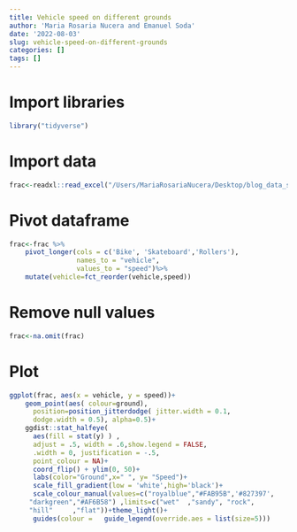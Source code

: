 ```yaml
---
title: Vehicle speed on different grounds
author: 'Maria Rosaria Nucera and Emanuel Soda'
date: '2022-08-03'
slug: vehicle-speed-on-different-grounds
categories: []
tags: []
---
```

# Import libraries
```r
library("tidyverse")
```

# Import data
```r
frac<-readxl::read_excel("/Users/MariaRosariaNucera/Desktop/blog_data_science_bioinfo/Data/speed.xlsx")
```

# Pivot dataframe
```r
frac<-frac %>%
    pivot_longer(cols = c('Bike', 'Skateboard','Rollers'), 
                 names_to = "vehicle", 
                 values_to = "speed")%>%
    mutate(vehicle=fct_reorder(vehicle,speed))
```
# Remove null values
```r
frac<-na.omit(frac)
```

# Plot
```r
ggplot(frac, aes(x = vehicle, y = speed))+
    geom_point(aes( colour=ground),
      position=position_jitterdodge( jitter.width = 0.1,
      dodge.width = 0.5), alpha=0.5)+ 
    ggdist::stat_halfeye( 
      aes(fill = stat(y) ) ,
      adjust = .5, width = .6,show.legend = FALSE,
      .width = 0, justification = -.5,
      point_colour = NA)+ 
      coord_flip() + ylim(0, 50)+
      labs(color="Ground",x=" ", y= "Speed")+
      scale_fill_gradient(low = 'white',high='black')+
      scale_colour_manual(values=c("royalblue","#FAB95B",'#827397',
     "darkgreen","#AF6B58") ,limits=c("wet"  ,"sandy", "rock", 
     "hill"     ,"flat"))+theme_light()+ 
      guides(colour =   guide_legend(override.aes = list(size=5)))
```

